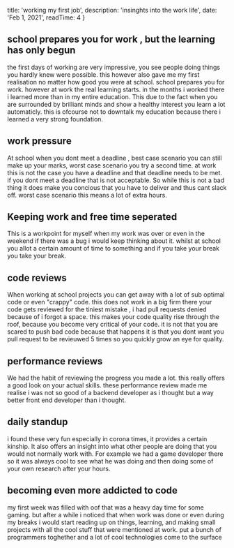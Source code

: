 

  title: 'working my first job',
  description: 'insinghts into the work life',
  date: 'Feb 1, 2021',
  readTime: 4
}


## school prepares you for work , but the learning has only begun
the first days of working are very impressive, you see people doing things you hardly knew were possible.
this however also gave me my first realisation no matter how good you were at school. school prepares you for work. 
however at work the real learning starts. 
in the months i worked there i learned more than in my entire education. This due to the fact when you are surrounded by brilliant minds and show a healthy interest you learn a lot automaticly.
this is ofcourse not to downtalk my education because there i learned a very strong foundation.
## work pressure
At school when you dont meet a deadline , best case scenario you can still make up your marks, worst case scenario you try a second time.
at work this is not the case you have a deadline and that deadline needs to be met. if you dont meet a deadline that is not acceptable.
So while this is not a bad thing it does make you concious that you have to deliver and thus cant slack off.
worst case scenario this means a lot of extra hours. 
## Keeping work and free time seperated
This is a workpoint for myself when my work was over or even in the weekend if there was a bug i would keep thinking about it. whilst at school you allot a certain amount of time to something and if you take your break you take your break.
## code reviews
When working at school projects you can get away with a lot of sub optimal code or even "crappy" code.
this does not work in a big firm there your code gets reviewed for the tiniest mistake , i had pull requests denied because of i forgot a space.
this makes your code quality rise through the roof, because you become very critical of your code.
it is not that you are scared to push bad code because that happens it is that you dont want you pull request to be revieuwed 5 times so you quickly grow an eye for quality.
## performance reviews
We had the habit of reviewing the progress you made a lot. this really offers a good look on your actual skills. 
these performance review made me realise i was not so good of a backend developer as i thought but a way better front end developer than i thought.
## daily standup
i found these very fun especially in corona times, it provides a certain kinship.
It also offers an insight into what other people are doing that you would not normally work with.
For example we had a game developer there so it was always cool to see what he was doing and then doing some of your own research after your hours.
## becoming even more addicted to code
my first week was filled with oof that was a heavy day time for some gaming.
but after a while i noticed that when work was done or even during my breaks i would start reading up on things, learning, and making small projects with all the cool stuff that were mentioned at work. 
put a bunch of programmers toghether and a lot of cool technologies come to the surface